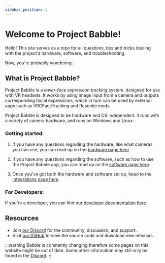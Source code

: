 ```yaml
---
sidebar_position: 1
---
```


# Welcome to Project Babble!

Hello! This site serves as a repo for all questions, tips and tricks dealing with the project's hardware, software, and troubleshooting. 

Now, you're probably wondering:

## What is Project Babble?

Project Babble is a <i>lower-face expression tracking</i> system, designed for use with VR headsets. It works by using image input from a camera and outputs corresponding facial expressions, which in turn can be used by external apps such as VRCFaceTracking and Resonite mods.

Project Babble is designed to be hardware and OS independent. It runs with a variety of camera hardware, and runs on Windows and Linux.

### Getting started:

1. If you have any questions regarding the hardware, like what cameras you can use, you can read up on the [hardware page here](docs\intro\hardware.mdx).

1. If you have any questions regarding the software, such as how to use the Project Babble app, you can read up on the [software page here](docs\intro\software.mdx).

1. Once you've got both the hardware and software set up, head to the [integrations page here](\docs\intro\integrations\integrations.mdx).

### For Developers:

If you're a developer, you can find our [developer documentation here](docs\intro\developers\developers.mdx).

## Resources
- Join [our Discord](https://discord.com/invite/XAMZmjBktk) for the community, discussion, and support. 
- Visit [our GitHub](https://github.com/SummerSigh/ProjectBabble) to view the source code and download new releases.

:::warning
Babble is constantly changing therefore some pages on this website might be out of date. 
Some other information may still only be found in the [Discord](https://discord.com/invite/XAMZmjBktk). 
:::
